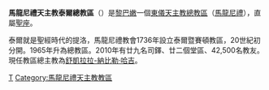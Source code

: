 {{Infobox Roman Catholic diocese
|jurisdiction     = 總教區
|name             = 泰爾
|latin= Archidioecesis Tyrensis Maronitarum
|image =
|caption =
|location = [[黎巴嫩|黎巴嫩]]
|territory =
|population = 42,500
|rite = [[馬龍尼禮天主教會|馬龍尼禮]]
|patron =
|province =直屬聖座
|established = 1736年
|cathedral = [[聖彌額爾主教座堂_(泰爾)|聖彌額爾主教座堂]]
|co-cathedral =
|leadership = 總主教 
|website = 
|pope =  
|patriarch= 
|metropolitan =舒凱拉拉-納比勒‧哈吉
|ordinary = 
|coadjutor archbishop = 
|coadjutor bishop = 
|auxiliary = 
|emeritus = }}

'''馬龍尼禮天主教泰爾總教區'''（{{lang-la|Archidioecesis Tyrensis Maronitarum}}）是[[黎巴嫩|黎巴嫩]]一個[[東儀天主教|東儀天主教]][[總教區|總教區]]（[[馬龍尼禮天主教會|馬龍尼禮]]），直屬[[聖座|聖座]]。

泰爾就是聖經時代的提洛，馬龍尼禮教會1736年設立泰爾暨賽頓教區，20世紀初分開。1965年升為總教區。2010年有廿九名司鐸、廿二個堂區、42,500名教友。現任教區總主教為[[舒凱拉拉-納比勒‧哈吉|舒凱拉拉-納比勒‧哈吉]]。

{{黎巴嫩天主教教區}}
{{馬龍尼禮教會教區}}
[[Category:黎巴嫩天主教教區|T]]
[[Category:馬龍尼禮天主教教區|Category:馬龍尼禮天主教教區]]